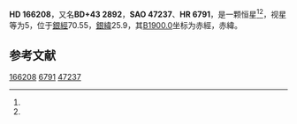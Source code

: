 {{Starbox begin
| name = HD 166208
}}
{{Starbox observe
| epoch = [[J2000.0|J2000.0]]
| constell = {{星座名待查}}<ref name=SIMBAD>{{cite web
 | url=http://simbad.u-strasbg.fr/simbad/sim-id?Ident=HR+6791
 | title =Pulsating variable Star
 | publisher=Centre de Données astronomiques de Strasbourg
 | work=SIMBAD
 | accessdate=2012-07-13}}</ref><ref name=DATA>{{cite web
 | url=http://vizier.u-strasbg.fr/viz-bin/VizieR-5?-out.add=.&-source=5050&-corr=PK=HR&-out.max=9999&HR=6791
 | title=VizieR Detailed Page
 | accessdate=2012-07-13
 | archive-date=2019-02-16
 | archive-url=https://web.archive.org/web/20190216091603/http://vizier.u-strasbg.fr/viz-bin/VizieR-5?-out.add=.&-source=5050&-corr=PK=HR&-out.max=9999&HR=6791
 | dead-url=no
 }}</ref>
| 星官 = 
| ra = {{RA|18|7|28.8}}<ref name=SIMBAD /><ref name=DATA />
| dec = {{DEC|+43|27|42}}<ref name=SIMBAD /><ref name=DATA />
| appmag_v = 5<ref name=SIMBAD /><ref name=DATA />
}}
{{Starbox character
| class = G8IIICN-1CH-3<ref name=SIMBAD /><ref name=DATA />
| b-v = 0.91<ref name=SIMBAD /><ref name=DATA />
| u-b = 0.71<ref name=SIMBAD /><ref name=DATA />
| r-i = 0.47<ref name=SIMBAD /><ref name=DATA />
| variable = 
}}
{{Starbox astrometry
| radial_v = 0.71
| prop_mo_ra = -16
| parallax = 0.012
| p_error = 
}}
{{Starbox catalog
| names =BD+43 2892，[[SAO星表|SAO]] 47237，[[HD星表|HD]] 166208，[[HR星表|HR]] 6791}}
{{Starbox reference |Simbad=HR+6791}}
{{Starbox end}}

'''HD 166208'''，又名'''BD+43 2892'''，'''SAO 47237'''、'''HR 6791'''，是一颗恒星<ref name=SIMBAD /><ref name=DATA />，视星等为5，位于[[銀道座標系|銀經]]70.55，[[銀道座標系|銀緯]]25.9，其[[B1900.0|B1900.0]]坐标为赤經{{RA|18|4|27.9}}，赤緯{{DEC|+43|25.9|56}}。

== 参考文献 ==
{{reflist}}

{{star-stub}}

[[Category:HD和HDE天體|166208]]
[[Category:HR天體|6791]]
[[Category:SAO天體|47237]]
